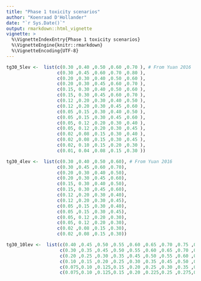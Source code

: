 ```yaml
---
title: "Phase 1 toxicity scenarios"
author: "Koenraad D'Hollander"
date: "`r Sys.Date()`"
output: rmarkdown::html_vignette
vignette: >
  %\VignetteIndexEntry{Phase 1 toxicity scenarios}
  %\VignetteEngine{knitr::rmarkdown}
  %\VignetteEncoding{UTF-8}
---
```


```r

tg30_5lev <-  list(c(0.30 ,0.40 ,0.50 ,0.60 ,0.70 ), # From Yuan 2016
                   c(0.30 ,0.45 ,0.60 ,0.70 ,0.80 ),
                   c(0.20 ,0.30 ,0.40 ,0.50 ,0.60 ),
                   c(0.20 ,0.30 ,0.45 ,0.60 ,0.70 ),
                   c(0.15, 0.30 ,0.40 ,0.50 ,0.60 ),
                   c(0.15, 0.30 ,0.45 ,0.60 ,0.70 ),
                   c(0.12 ,0.20 ,0.30 ,0.40 ,0.50 ),
                   c(0.12 ,0.20 ,0.30 ,0.45 ,0.60 ),
                   c(0.05 ,0.15 ,0.30 ,0.40 ,0.50 ),
                   c(0.05 ,0.15 ,0.30 ,0.45 ,0.60 ),
                   c(0.05, 0.12 ,0.20 ,0.30 ,0.40 ),
                   c(0.05, 0.12 ,0.20 ,0.30 ,0.45 ),
                   c(0.02 ,0.08 ,0.15 ,0.30 ,0.40 ),
                   c(0.02 ,0.08 ,0.15 ,0.30 ,0.45 ),
                   c(0.02, 0.10 ,0.15 ,0.20 ,0.30 ),
                   c(0.01, 0.04 ,0.08 ,0.15 ,0.30 ))

tg30_4lev <-  list(c(0.30 ,0.40 ,0.50 ,0.60), # From Yuan 2016
                   c(0.30 ,0.45 ,0.60 ,0.70),
                   c(0.20 ,0.30 ,0.40 ,0.50),
                   c(0.20 ,0.30 ,0.45 ,0.60),
                   c(0.15, 0.30 ,0.40 ,0.50),
                   c(0.15, 0.30 ,0.45 ,0.60),
                   c(0.12 ,0.20 ,0.30 ,0.40),
                   c(0.12 ,0.20 ,0.30 ,0.45),
                   c(0.05 ,0.15 ,0.30 ,0.40),
                   c(0.05 ,0.15 ,0.30 ,0.45),
                   c(0.05, 0.12 ,0.20 ,0.30),
                   c(0.05, 0.12 ,0.20 ,0.30),
                   c(0.02 ,0.08 ,0.15 ,0.30),
                   c(0.02 ,0.08 ,0.15 ,0.30))

tg30_10lev <-  list(c(0.40 ,0.45 ,0.50 ,0.55 ,0.60 ,0.65 ,0.70 ,0.75 ,0.80 ,0.85),
                    c(0.30 ,0.35 ,0.45 ,0.50 ,0.55 ,0.60 ,0.65 ,0.70 ,0.75 ,0.80),
                    c(0.20 ,0.25 ,0.30 ,0.35 ,0.45 ,0.50 ,0.55 ,0.60 ,0.65 ,0.70),
                    c(0.10 ,0.15 ,0.20 ,0.25 ,0.30 ,0.35 ,0.45 ,0.50 ,0.55 ,0.60),
                    c(0.075,0.10 ,0.125,0.15 ,0.20 ,0.25 ,0.30 ,0.35 ,0.45 ,0.50),
                    c(0.075,0.10 ,0.125,0.15 ,0.20 ,0.225,0.25 ,0.275,0.30 ,0.35))
```